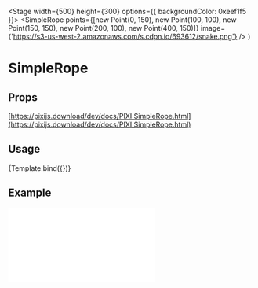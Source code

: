 
<Meta title="Components/SimpleRope" component={SimpleRope} />

  <Stage width={500} height={300} options={{ backgroundColor: 0xeef1f5 }}>
    <SimpleRope
      points={[new Point(0, 150), new Point(100, 100), new Point(150, 150), new Point(200, 100), new Point(400, 150)]}
      image={'https://s3-us-west-2.amazonaws.com/s.cdpn.io/693612/snake.png'}
    />
  </Stage>
)

# SimpleRope

## Props

[https://pixijs.download/dev/docs/PIXI.SimpleRope.html](https://pixijs.download/dev/docs/PIXI.SimpleRope.html)

## Usage

<Canvas>
  <Story name="default">{Template.bind({})}</Story>
</Canvas>

## Example

<iframe
  height={500}
  scrolling="no"
  title="Rope"
  src="//codepen.io/inlet/embed/wvBbJqK/?height=300&theme-id=33987&default-tab=result&embed-version=2"
  frameBorder="no"
  allowFullScreen={true}
  style={{ width: '100%' }}
/>
